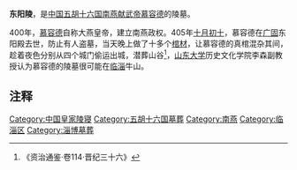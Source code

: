 '''东阳陵'''，是[[中国|中国]][[五胡十六国|五胡十六国]][[南燕_(十六國)|南燕]][[慕容德|献武帝慕容德]]的陵墓。

400年，[[慕容德|慕容德]]自称大燕皇帝，建立南燕政权。405年[[十月初十|十月初十]]，慕容德在[[广固|广固]]东阳殿去世，防止有人盗墓，当天晚上做了十多个[[棺材|棺材]]，让慕容德的真棺混杂其间，趁着夜色分别从四个城门偷运出城，潜葬山谷<ref>《资治通鉴·卷114·晋纪三十六》</ref>，[[山东大学|山东大学]]历史文化学院李森副教授认为慕容德的陵墓很可能在[[临淄|临淄]]牛山。

== 注释 ==
{{reflist}}

[[Category:中国皇家陵寝|Category:中国皇家陵寝]]
[[Category:五胡十六国墓葬|Category:五胡十六国墓葬]]
[[Category:南燕|Category:南燕]]
[[Category:临淄区|Category:临淄区]]
[[Category:淄博墓葬|Category:淄博墓葬]]